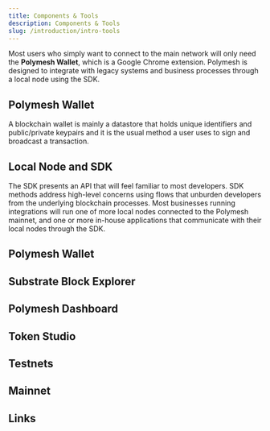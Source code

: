 ```yaml
---
title: Components & Tools
description: Components & Tools
slug: /introduction/intro-tools
---
```


Most users who simply want to connect to the main network will only need the **Polymesh Wallet**, which is a Google Chrome extension. Polymesh is designed to integrate with legacy systems and business processes through a local node using the SDK.

## Polymesh Wallet

A blockchain wallet is mainly a datastore that holds unique identifiers and public/private keypairs and it is the usual method a user uses to sign and broadcast a transaction.

## Local Node and SDK

The SDK presents an API that will feel familiar to most developers. SDK methods address high-level concerns using flows that unburden developers from the underlying blockchain processes. Most businesses running integrations will run one of more local nodes connected to the Polymesh mainnet, and one or more in-house applications that communicate with their local nodes through the SDK.

## Polymesh Wallet


## Substrate Block Explorer


## Polymesh Dashboard


## Token Studio


## Testnets


## Mainnet


## Links

